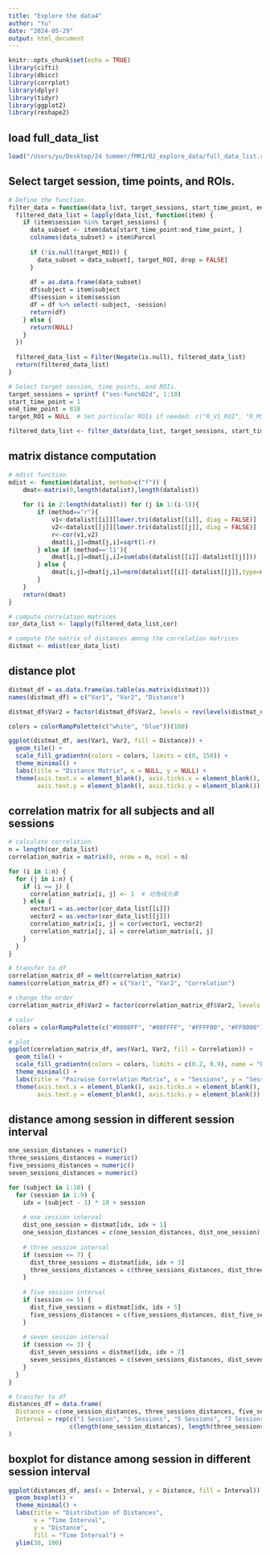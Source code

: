 ```yaml
---
title: "Explore the data4"
author: "Yu"
date: "2024-05-29"
output: html_document
---
```


```r
knitr::opts_chunk$set(echo = TRUE)
library(cifti)
library(dbicc)
library(corrplot)
library(dplyr)
library(tidyr)
library(ggplot2)
library(reshape2)
```


## load full_data_list
```r
load("/Users/yu/Desktop/24 Summer/fMRI/02_explore_data/full_data_list.rda")
```


## Select target session, time points, and ROIs.
```r
# Define the function.
filter_data = function(data_list, target_sessions, start_time_point, end_time_point, target_ROI = NULL) {
  filtered_data_list = lapply(data_list, function(item) {
    if (item$session %in% target_sessions) {
      data_subset <- item$data[start_time_point:end_time_point, ]
      colnames(data_subset) = item$Parcel
      
      if (!is.null(target_ROI)) {
        data_subset = data_subset[, target_ROI, drop = FALSE]
      }
      
      df = as.data.frame(data_subset)
      df$subject = item$subject
      df$session = item$session
      df = df %>% select(-subject, -session)
      return(df)
    } else {
      return(NULL)
    }
  })
  
  filtered_data_list = Filter(Negate(is.null), filtered_data_list)
  return(filtered_data_list)
}

# Select target session, time points, and ROIs.
target_sessions = sprintf ("ses-func%02d", 1:10)
start_time_point = 1
end_time_point = 818
target_ROI = NULL  # Set particular ROIs if needed: c("R_V1_ROI", "R_MST_ROI", "R_V6_ROI")

filtered_data_list <- filter_data(data_list, target_sessions, start_time_point, end_time_point, target_ROI)

```


## matrix distance computation
```r
# mdist function
mdist <- function(datalist, method=c("f")) {
    dmat<-matrix(0,length(datalist),length(datalist))
    
    for (i in 2:length(datalist)) for (j in 1:(i-1)){
        if (method=="r"){
            v1<-datalist[[i]][lower.tri(datalist[[i]], diag = FALSE)]
            v2<-datalist[[j]][lower.tri(datalist[[j]], diag = FALSE)]
            r<-cor(v1,v2)
            dmat[i,j]=dmat[j,i]=sqrt(1-r)
        } else if (method=='l1'){
            dmat[i,j]=dmat[j,i]=sum(abs(datalist[[i]]-datalist[[j]]))
        } else {
            dmat[i,j]=dmat[j,i]=norm(datalist[[i]]-datalist[[j]],type=method)
        }
    }
    return(dmat)
}

# compute correlation matrices
cor_data_list <- lapply(filtered_data_list,cor)

# compute the matrix of distances among the correlation matrices
distmat <- mdist(cor_data_list)
```

## distance plot
```r
distmat_df = as.data.frame(as.table(as.matrix(distmat)))
names(distmat_df) = c("Var1", "Var2", "Distance")

distmat_df$Var2 = factor(distmat_df$Var2, levels = rev(levels(distmat_df$Var2)))

colors = colorRampPalette(c("white", "blue"))(100)

ggplot(distmat_df, aes(Var1, Var2, fill = Distance)) +
  geom_tile() +
  scale_fill_gradientn(colors = colors, limits = c(0, 150)) +  
  theme_minimal() +
  labs(title = "Distance Matrix", x = NULL, y = NULL) + 
  theme(axis.text.x = element_blank(), axis.ticks.x = element_blank(), 
        axis.text.y = element_blank(), axis.ticks.y = element_blank()) 
```


## correlation matrix for all subjects and all sessions
```r
# calculate correlation
n = length(cor_data_list)
correlation_matrix = matrix(0, nrow = n, ncol = n)

for (i in 1:n) {
  for (j in i:n) {
    if (i == j) {
      correlation_matrix[i, j] <- 1  # 对角线元素
    } else {
      vector1 = as.vector(cor_data_list[[i]])
      vector2 = as.vector(cor_data_list[[j]])
      correlation_matrix[i, j] = cor(vector1, vector2)
      correlation_matrix[j, i] = correlation_matrix[i, j]
    }
  }
}

# transfer to df
correlation_matrix_df = melt(correlation_matrix)
names(correlation_matrix_df) = c("Var1", "Var2", "Correlation")

# change the order
correlation_matrix_df$Var2 = factor(correlation_matrix_df$Var2, levels = rev(unique(correlation_matrix_df$Var2)))

# color
colors = colorRampPalette(c("#0000FF", "#00FFFF", "#FFFF00", "#FF0000"))(100)

# plot
ggplot(correlation_matrix_df, aes(Var1, Var2, fill = Correlation)) +
  geom_tile() +
  scale_fill_gradientn(colors = colors, limits = c(0.2, 0.9), name = "Pearson's r") +  # sccale 0.2 to 0.9
  theme_minimal() +
  labs(title = "Pairwise Correlation Matrix", x = "Sessions", y = "Sessions") +  
  theme(axis.text.x = element_blank(), axis.ticks.x = element_blank(), 
        axis.text.y = element_blank(), axis.ticks.y = element_blank()) 
```

## distance among session in different session interval
```r
one_session_distances = numeric()
three_sessions_distances = numeric()
five_sessions_distances = numeric()
seven_sessions_distances = numeric()

for (subject in 1:10) {
  for (session in 1:9) {
    idx = (subject - 1) * 10 + session
    
    # one session interval
    dist_one_session = distmat[idx, idx + 1]
    one_session_distances = c(one_session_distances, dist_one_session)
    
    # three session interval
    if (session <= 7) { 
      dist_three_sessions = distmat[idx, idx + 3]
      three_sessions_distances = c(three_sessions_distances, dist_three_sessions)
    }
    
    # five session interval
    if (session <= 5) {
      dist_five_sessions = distmat[idx, idx + 5]
      five_sessions_distances = c(five_sessions_distances, dist_five_sessions)
    }
    
    # seven session interval
    if (session <= 3) {
      dist_seven_sessions = distmat[idx, idx + 7]
      seven_sessions_distances = c(seven_sessions_distances, dist_seven_sessions)
    }
  }
}

# transfer to df
distances_df = data.frame(
  Distance = c(one_session_distances, three_sessions_distances, five_sessions_distances, seven_sessions_distances),
  Interval = rep(c("1 Session", "3 Sessions", "5 Sessions", "7 Sessions"), 
                 c(length(one_session_distances), length(three_sessions_distances), length(five_sessions_distances), length(seven_sessions_distances)))
)
```

## boxplot for distance among session in different session interval
```r
ggplot(distances_df, aes(x = Interval, y = Distance, fill = Interval)) +
  geom_boxplot() +
  theme_minimal() +
  labs(title = "Distribution of Distances",
       x = "Time Interval",
       y = "Distance",
       fill = "Time Interval") +
  ylim(30, 100)
```


